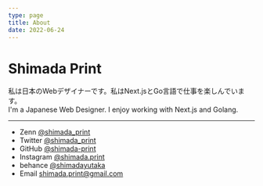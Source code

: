 ```yaml
---
type: page
title: About
date: 2022-06-24
---
```


# Shimada Print

私は日本のWebデザイナーです。私はNext.jsとGo言語で仕事を楽しんでいます。  
I'm a Japanese Web Designer. I enjoy working with Next.js and Golang.


---

- Zenn [@shimada_print](https://zenn.dev/shimada_print)
- Twitter [@shimada_print](https://twitter.com/shimada_print)
- GitHub [@shimada-print](https://github.com/shimada-print)
- Instagram [@shimada.print](https://instagram.com/shimada.print)
- behance [@shimadayutaka](https://www.behance.net/shimadayutaka)
- Email shimada.print@gmail.com
